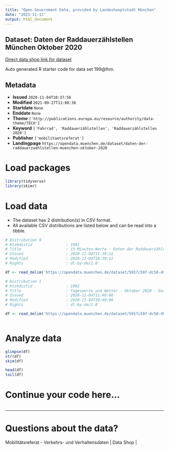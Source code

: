 ```yaml
---
title: "Open Government Data, provided by Landeshauptstadt München"
date: "2023-11-11"
output: html_document
---
```


## Dataset: Daten der Raddauerzählstellen München Oktober 2020

[Direct data shop link for dataset](https://opendata.muenchen.de/dataset/daten-der-raddauerzaehlstellen-muenchen-oktober-2020)

Auto generated R starter code for data set 199@lhm.

## Metadata

- **Issued** `2020-11-04T10:37:56`
- **Modified** `2021-09-27T11:08:38`
- **Startdate** `None`
- **Enddate** `None`
- **Theme** `['http://publications.europa.eu/resource/authority/data-theme/TECH']`
- **Keyword** `['Fahrrad', 'Raddauerzählstellen', 'Raddauerzählstellen 2020']`
- **Publisher** `['mobilitaetsreferat']`
- **Landingpage** `https://opendata.muenchen.de/dataset/daten-der-raddauerzaehlstellen-muenchen-oktober-2020`


# Load packages

```r

library(tidyverse)
library(skimr)

```

# Load data

-   The dataset has 2 distribution(s) in CSV format.
-   All available CSV distributions are listed below and can be read into a tibble.

```r

# Distribution 0
# Ktzhdistid               : 1991
# Title                    : 15 Minuten-Werte - Daten der Raddauerzählstellen München Oktober 2020
# Issued                   : 2020-11-04T11:39:22
# Modified                 : 2020-11-04T10:39:22
# Rights                   : dl-by-de/2.0

df <- read_delim('https://opendata.muenchen.de/dataset/5917c597-dc58-49ee-bb8b-5e169c888935/resource/a5751b08-8444-4f9c-af1b-58e28f15f196/download/rad20201015min.csv')

# Distribution 1
# Ktzhdistid               : 1992
# Title                    : Tageswerte und Wetter - Oktober 2020 - Daten der Raddauerzählstellen München
# Issued                   : 2020-11-04T11:40:06
# Modified                 : 2020-11-04T10:40:06
# Rights                   : dl-by-de/2.0

df <- read_delim('https://opendata.muenchen.de/dataset/5917c597-dc58-49ee-bb8b-5e169c888935/resource/d14809f2-e331-4fe8-bf5e-066b6ccfc177/download/rad202010tage.csv')



```

# Analyze data

```r

glimpse(df)
str(df)
skim(df)

head(df)
tail(df)

```

# Continue your code here...

```r

```

------------------------------------------------------------------------

# Questions about the data?

Mobilitätsreferat - Verkehrs- und Verhaltensdaten | Data Shop | 
